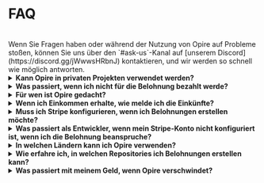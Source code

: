 
# FAQ

<br/>
<InfoPanel>
    Wenn Sie Fragen haben oder während der Nutzung von Opire auf Probleme stoßen, können Sie uns über den `#ask-us`-Kanal auf [unserem Discord](https://discord.gg/jWwwsHRbnJ) kontaktieren, und wir werden so schnell wie möglich antworten.
</InfoPanel>
<br/>

<details>
    <summary><strong>Kann Opire in privaten Projekten verwendet werden?</strong></summary>
    <div style={{ marginTop: '10px' }}>
        Ja, unsere Befehle können innerhalb privater Projekte verwendet werden, aber es gibt ein Detail zu beachten.
        
        Die erstellten Belohnungen werden auf der Opire-Plattform angezeigt, aber Entwickler ohne Zugriff auf das Projekt können nicht versuchen, die Probleme zu lösen oder die Belohnungen zu beanspruchen.
        
        Wenn externe Personen zusammenarbeiten möchten, müssen sie sich direkt mit dem Projektadministrator in Verbindung setzen, um Zugang anzufordern.
    </div>
</details>

<details>
    <summary><strong>Was passiert, wenn ich nicht für die Belohnung bezahlt werde?</strong></summary>
    <div style={{ marginTop: '10px' }}>
        Wenn Sie sich in dieser Situation befinden, tut uns das für das, was passiert ist, leid 💔
        
        Versuchen Sie zunächst, mit dem Belohnungsersteller zu kommunizieren. Möglicherweise ist ihm nicht bewusst, dass er Sie bereits bezahlen kann, er hat vergessen oder konnte dies bisher noch nicht tun. Wir vertrauen auf die Gemeinschaft und ihre Fähigkeit, Konflikte durch Dialog zu lösen.

        Opire ist ein Werkzeug, das für die Gemeinschaft entwickelt wurde, und wir hoffen, dass es auf die richtige Weise verwendet wird. Wir verstehen, dass dies nicht immer der Fall ist, und für Situationen, in denen ein Benutzer viele Belohnungen erstellt hat, die er nicht bezahlen möchte, verfügt Opire über Algorithmen, die ein solches Verhalten erkennen, und deaktiviert den Benutzer, um weiteren Schaden für die Gemeinschaft zu vermeiden. Diese Benutzer können keine weiteren Belohnungen erstellen, bis sie die Zahlung für die ausstehenden vorgenommen haben.
    </div>
</details>

<details>
    <summary><strong>Für wen ist Opire gedacht?</strong></summary>
    <div style={{ marginTop: '10px' }}>
        Mehrere Gruppen können von Opire profitieren:

        - <strong>Entwickler:</strong> Es ist eine Gelegenheit, zusätzliches Einkommen zu verdienen, ohne an Zeitpläne oder umständliche Verfahren gebunden zu sein. Darüber hinaus verbessern Sie Ihre Fähigkeiten, indem Sie reale Probleme in verschiedenen Sprachen lösen.
        - <strong>Unternehmen:</strong> Wir erleichtern die Problemlösung in Ihren Projektabhängigkeiten, ohne Ihr Entwicklungsteam einzubeziehen. Auf diese Weise können Sie Ihre Kosten optimieren, indem Sie Ressourcen auf das konzentrieren, was für das Unternehmen einen Mehrwert bietet.
        - <strong>Code-Eigentümer von Open-Source-Projekten:</strong> Sie können Opire nutzen, um Ihre Community zu vergrößern und Ihr Projekt mit Beiträgen anderer Entwickler am Leben zu halten. Außerdem, wenn andere Belohnungen für Ihr Projekt erstellen, erhalten Sie zusätzliches Einkommen, um Ihnen für Ihren Einfluss auf die Open-Source-Welt zu danken.
        - <strong>Open-Source-Enthusiasten:</strong> Im Gegensatz zu Spendenplattformen sind Belohnungen auf Opire mit einem echten Projektproblem verbunden, das direkt die Verbesserung der Codequalität beeinflusst. Sie werden kein anonymer Spender sein, sondern aktiv an der Verbesserung und dem Wachstum des Projekts teilnehmen.
    </div>
</details>

<details>
    <summary><strong>Wenn ich Einkommen erhalte, wie melde ich die Einkünfte?</strong></summary>
    <div style={{ marginTop: '10px' }}>
        Da Sie Einkommen aus der ganzen Welt erhalten können, können wir keine Lösung bereitstellen, die den Anforderungen jedes Landes entspricht (es liegt außerhalb unseres Bereichs).
        
        Die Person, die das Einkommen erhält, ist dafür verantwortlich, die Gesetzgebung ihres Landes einzuhalten und es gegebenenfalls wie erforderlich anzugeben. Sie können eine Liste Ihrer Einkünfte direkt aus Ihrem Stripe-Konto erhalten.
    </div>
</details>

<details>
    <summary><strong>Muss ich Stripe konfigurieren, wenn ich Belohnungen erstellen möchte?</strong></summary>
    <div style={{ marginTop: '10px' }}>
        Nein.
        
        Sie müssen nur dann eine Zahlungsmethode eingeben, wenn Sie die Belohnungen bezahlen, die Sie zuvor erstellt haben.
    </div>
</details>

<details>
    <summary><strong>Was passiert als Entwickler, wenn mein Stripe-Konto nicht konfiguriert ist, wenn ich die Belohnung beanspruche?</strong></summary>
    <div style={{ marginTop: '10px' }}>
        Wenn jemand versucht hat, Sie zu bezahlen, Ihr Stripe-Konto jedoch nicht konfiguriert war, kann die Zahlung nicht verarbeitet werden, und wir benachrichtigen Sie, Ihr Konto zu konfigurieren. Sobald konfiguriert, kontaktieren Sie den Belohnungsersteller und fordern Sie ihn auf, den Zahlungsvorgang erneut zu versuchen.
    </div>
</details>

<details>
    <summary><strong>In welchen Ländern kann ich Opire verwenden?</strong></summary>
    <div style={{ marginTop: '10px' }}>
        Opire verbietet seinen Gebrauch nicht explizit in einem bestimmten Land. Wenn jedoch ein Zahlungsanbieter wie Stripe verwendet wird, unterliegt der Benutzer den von Stripe auferlegten Bedingungen.

        Stellen Sie vor der Erstellung einer Belohnung sicher, dass Ihr Land von Stripe unterstützt wird. [Stellen Sie sicher, dass Ihr Land von Stripe unterstützt wird](https://stripe.com/global).
    </div>
</details>

<details>
    <summary><strong>Wie erfahre ich, in welchen Repositories ich Belohnungen erstellen kann?</strong></summary>
    <div style={{ marginTop: '10px' }}>
        Auf der [Projekte-Seite](https://app.opire.dev/projects) innerhalb von Opire können Sie die Repositories sehen, in denen unsere Bot installiert ist, und Sie können beliebig viele Belohnungen innerhalb dieser Repositories erstellen.

        Verwenden Sie die Suchleiste, um Ihr Lieblingsprojekt zu finden, und wenn Sie es nicht finden können, kontaktieren Sie den Besitzer des Repositories, um [unsere Bot zu installieren](/overview/install-bot).
    </div>
</details>

<details>
    <summary><strong>Was passiert mit meinem Geld, wenn Opire verschwindet?</strong></summary>
    <div style={{ marginTop: '10px' }}>
       Sie würden keinen einzigen Cent verlieren.

       Bei Opire behalten wir keine Gelder für zukünftige Verwendung. Ihr Geld wird immer in Ihren Händen bleiben, bis Sie sich entscheiden, den Entwickler zu bezahlen.
       
       Wir werden Sie auch nicht nach Ihrer Kreditkarte oder Bankdaten fragen. Wir haben keinen Zugriff auf diese Daten (und möchten ihn auch nicht), daher gibt es nie unerwartete Zahlungen.
       
       Wenn Sie eine Zahlung auf Opire vornehmen, wird alles über Stripe abgewickelt, und die Entwickler erhalten ihren Anteil direkt. Opire behält nur den entsprechenden Prozentsatz für unsere Gebühr ein, wenn Belohnungen-/Trinkgeld-Zahlungen verarbeitet werden.
    </div>
</details>
